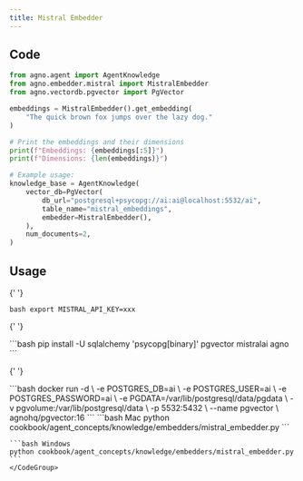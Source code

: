 ```yaml
---
title: Mistral Embedder
---
```


## Code

```python
from agno.agent import AgentKnowledge
from agno.embedder.mistral import MistralEmbedder
from agno.vectordb.pgvector import PgVector

embeddings = MistralEmbedder().get_embedding(
    "The quick brown fox jumps over the lazy dog."
)

# Print the embeddings and their dimensions
print(f"Embeddings: {embeddings[:5]}")
print(f"Dimensions: {len(embeddings)}")

# Example usage:
knowledge_base = AgentKnowledge(
    vector_db=PgVector(
        db_url="postgresql+psycopg://ai:ai@localhost:5532/ai",
        table_name="mistral_embeddings",
        embedder=MistralEmbedder(),
    ),
    num_documents=2,
)
```

## Usage

<Steps>
  <Snippet file="create-venv-step.mdx" />

{' '}

<Step title="Set your API key">```bash export MISTRAL_API_KEY=xxx ```</Step>

{' '}

<Step title="Install libraries">
  ```bash pip install -U sqlalchemy 'psycopg[binary]' pgvector mistralai agno ```
</Step>

{' '}

<Step title="Run PgVector">
  ```bash docker run -d \ -e POSTGRES_DB=ai \ -e POSTGRES_USER=ai \ -e POSTGRES_PASSWORD=ai \ -e
  PGDATA=/var/lib/postgresql/data/pgdata \ -v pgvolume:/var/lib/postgresql/data \ -p 5532:5432 \
  --name pgvector \ agnohq/pgvector:16 ```
</Step>

  <Step title="Run Agent">
    <CodeGroup>
    ```bash Mac
    python cookbook/agent_concepts/knowledge/embedders/mistral_embedder.py
    ```

    ```bash Windows
    python cookbook/agent_concepts/knowledge/embedders/mistral_embedder.py
    ```
    </CodeGroup>

  </Step>
</Steps>
